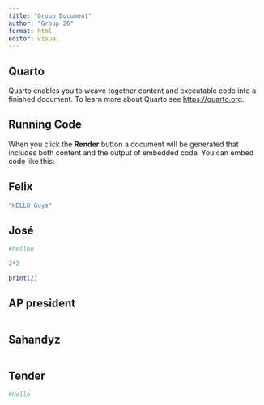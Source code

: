 ```yaml
---
title: "Group Document"
author: "Group 26"
format: html
editor: visual
---
```


## Quarto

Quarto enables you to weave together content and executable code into a finished document. To learn more about Quarto see <https://quarto.org>.

## Running Code

When you click the **Render** button a document will be generated that includes both content and the output of embedded code. You can embed code like this:

## Felix

```r
"HELLO Guys"
```

## José

```r
#helloo

2*2

print(2)


```

## AP president

```r

```

## Sahandyz

```r

```

## Tender

```r
#Hello
```
